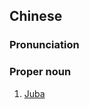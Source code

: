 ==Chinese==
{{zh-forms}}

===Pronunciation===
{{zh-pron
|m=Zhūbā
|cat=pn
}}

===Proper noun===
{{zh-proper noun}}

# [[Juba]] {{gloss|capital of South Sudan}}

{{zh-cat|Capital cities}}